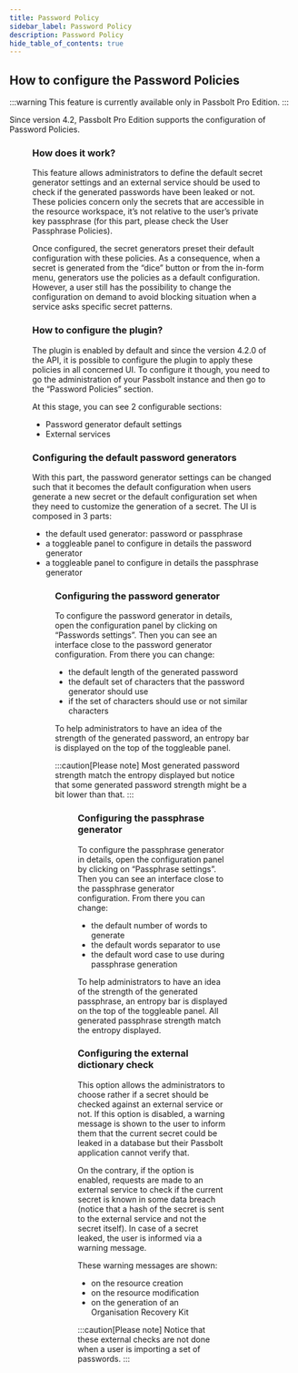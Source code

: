 ```yaml
---
title: Password Policy
sidebar_label: Password Policy
description: Password Policy
hide_table_of_contents: true
---
```



## How to configure the Password Policies
:::warning
This feature is currently available only in Passbolt Pro Edition.
:::

Since version 4.2, Passbolt Pro Edition supports the configuration of Password Policies.

<Figure
  src={
    '/img/help/2023/09/password-policies-administration.png'
  }
  caption="fig. Password Policies administration"
  alt="Password Policies administration"
/>

### How does it work?
This feature allows administrators to define the default secret generator settings and an external service should be used
to check if the generated passwords have been leaked or not. These policies concern only the secrets that are accessible
in the resource workspace, it’s not relative to the user’s private key passphrase
(for this part, please check the User Passphrase Policies).

Once configured, the secret generators preset their default configuration with these policies. As a consequence,
when a secret is generated from the “dice” button or from the in-form menu, generators use the policies as a default
configuration. However, a user still has the possibility to change the configuration on demand to avoid blocking
situation when a service asks specific secret patterns.

### How to configure the plugin?
The plugin is enabled by default and since the version 4.2.0 of the API, it is possible to configure the plugin to apply
these policies in all concerned UI. To configure it though, you need to go the administration of your Passbolt instance and
then go to the “Password Policies” section.

At this stage, you can see 2 configurable sections:

* Password generator default settings
* External services

### Configuring the default password generators

With this part, the password generator settings can be changed such that it becomes the default configuration when
users generate a new secret or the default configuration set when they need to customize the generation of a secret. The UI is composed in 3 parts:

* the default used generator: password or passphrase
* a toggleable panel to configure in details the password generator
* a toggleable panel to configure in details the passphrase generator

<Figure
  src={
    '/img/help/2023/09/password-generator-settings.png'
  }
  caption="fig. Default password generator settings"
  alt="Default password generator settings"
/>

### Configuring the password generator
To configure the password generator in details, open the configuration panel by clicking on “Passwords settings”.
Then you can see an interface close to the password generator configuration. From there you can change:

* the default length of the generated password
* the default set of characters that the password generator should use
* if the set of characters should use or not similar characters

To help administrators to have an idea of the strength of the generated password, an entropy bar is displayed on the top
of the toggleable panel.

:::caution[Please note]
Most generated password strength match the entropy displayed but notice that some generated password strength might be
a bit lower than that.
:::

<Figure
  src={
    '/img/help/2023/09/passphrase-generator-settings.png'
  }
  caption="fig. Default passphrase generator settings"
  alt="Default passphrase generator settings"
/>

### Configuring the passphrase generator
To configure the passphrase generator in details, open the configuration panel by clicking on “Passphrase settings”.
Then you can see an interface close to the passphrase generator configuration. From there you can change:

* the default number of words to generate
* the default words separator to use
* the default word case to use during passphrase generation

To help administrators to have an idea of the strength of the generated passphrase, an entropy bar is displayed on the
top of the toggleable panel. All generated passphrase strength match the entropy displayed.

### Configuring the external dictionary check

This option allows the administrators to choose rather if a secret should be checked against an external service or not.
If this option is disabled, a warning message is shown to the user to inform them that the current secret could be leaked
in a database but their Passbolt application cannot verify that.

On the contrary, if the option is enabled, requests are made to an external service to check if the current secret is
known in some data breach (notice that a hash of the secret is sent to the external service and not the secret itself).
In case of a secret leaked, the user is informed via a warning message.

These warning messages are shown:

* on the resource creation
* on the resource modification
* on the generation of an Organisation Recovery Kit

:::caution[Please note]
Notice that these external checks are not done when a user is importing a set of passwords.
:::
